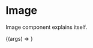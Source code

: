 
<Meta title="Components/Image" component={Image} />

# Image

Image component explains itself.

<ArgsTable of={Image} />

<Canvas>
  <Story
    name="Image Component"
    args={{ ...Image.defaultProps, src: 'https://via.placeholder.com/300x300' }}
  >
    {(args) => <Image {...args} />}
  </Story>
</Canvas>